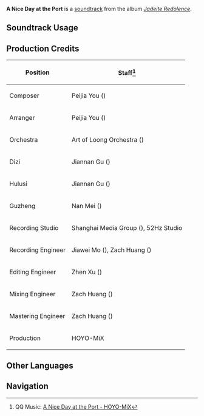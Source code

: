 {{Soundtrack Infobox
|image          = Jadeite Redolence.png
|album          = Jadeite Redolence
|disc           = 1
|number         = 03
|featured       =
|featured2      =
|featured3      =
|featured_disc  =
|featured_disc2 =
|featured_disc3 =
|youtube_id     = XyCNU7UUEZ4
|spotify_id     = 4p45csSstuhz4JNIX6qqYL
|previous       = Through Clouds and Rivers
|next           = The Jadeite Reflection
}}
'''A Nice Day at the Port''' is a [[soundtrack]] from the album ''[[Jadeite Redolence]]''.

==Soundtrack Usage==
{{Soundtrack Usage
|location = Yilong Wharf//day
}}
<!--
==Other Arrangements==
{{Files by Category Gallery|Media Using an Unreleased Arrangement of {{subst:#titleparts:{{subst:PAGENAME}}}} Soundtrack}}
-->
==Production Credits==
{| class="wikitable sortable"
|-
! Position
! Staff<ref>QQ Music: [https://y.qq.com/n/ryqq/songDetail/002STrB32dliHI {{zh|丽日逢源}} A Nice Day at the Port - HOYO-MiX]</ref>
|-
! Composer
| Peijia You ({{zh|尤裴佳}})
|-
! Arranger
| Peijia You ({{zh|尤裴佳}})
|-
! Orchestra
| Art of Loong Orchestra ({{zh|龙之艺交响乐团}})
|-
! Dizi
| Jiannan Gu ({{zh|顾剑楠}})
|-
! Hulusi
| Jiannan Gu ({{zh|顾剑楠}})
|-
! Guzheng
| Nan Mei ({{zh|梅楠}})
|-
! Recording Studio
| Shanghai Media Group ({{zh|上海广播大厦}}), 52Hz Studio
|-
! Recording Engineer
| Jiawei Mo ({{zh|莫家伟}}), Zach Huang ({{zh|黄巍}})
|-
! Editing Engineer
| Zhen Xu ({{zh|徐镇}})
|-
! Mixing Engineer
| Zach Huang ({{zh|黄巍}})
|-
! Mastering Engineer
| Zach Huang ({{zh|黄巍}})
|-
! Production
| HOYO-MiX
|}
<!--
==Trivia==
-->
==Other Languages==
{{Other Languages|default_hidden=1
|en       = A Nice Day at the Port
|zhs      = 丽日逢源
|zhs_rm   = Lìrì Féngyuán
|zht      = 麗日逢源
|zht_rm   = Lìrì Féngyuán
|zh_tl    = 
|ja       = よき麗日
|ja_rm    = Yoki Reijitsu
|ja_tl    = 
}}
<!--
==References==
{{Reflist}}
-->

==Navigation==
{{Soundtrack Navbox|Jadeite Redolence}}